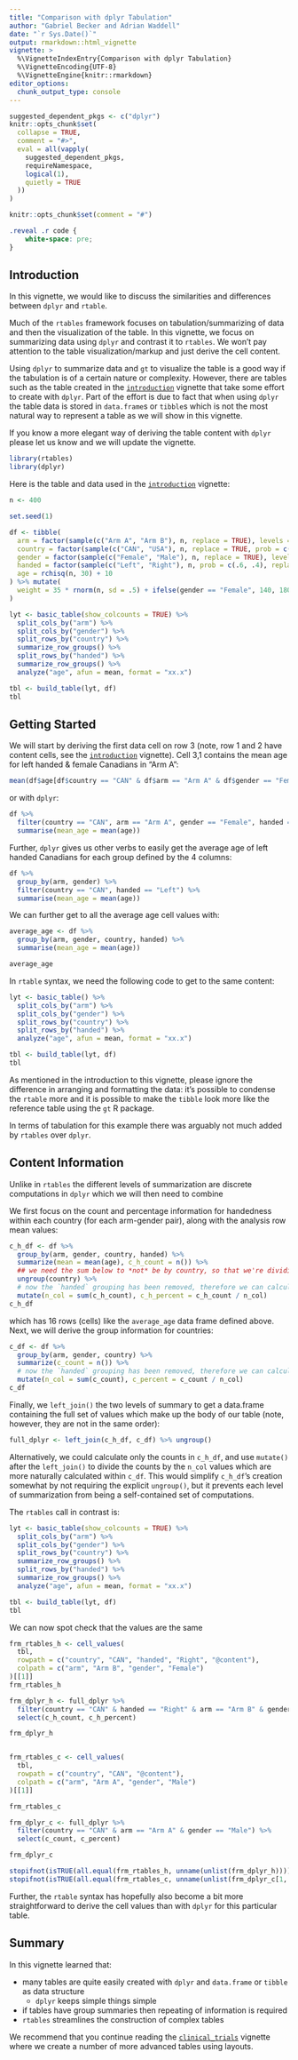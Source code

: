 ```yaml
---
title: "Comparison with dplyr Tabulation"
author: "Gabriel Becker and Adrian Waddell"
date: "`r Sys.Date()`"
output: rmarkdown::html_vignette
vignette: >
  %\VignetteIndexEntry{Comparison with dplyr Tabulation}
  %\VignetteEncoding{UTF-8}
  %\VignetteEngine{knitr::rmarkdown}
editor_options:
  chunk_output_type: console
---
```


```r
suggested_dependent_pkgs <- c("dplyr")
knitr::opts_chunk$set(
  collapse = TRUE,
  comment = "#>",
  eval = all(vapply(
    suggested_dependent_pkgs,
    requireNamespace,
    logical(1),
    quietly = TRUE
  ))
)
```

```r
knitr::opts_chunk$set(comment = "#")
```

```css
.reveal .r code {
    white-space: pre;
}
```

## Introduction

In this vignette, we would like to discuss the similarities and differences between `dplyr` and `rtable`.

Much of the `rtables` framework focuses on tabulation/summarizing of data and then the visualization of the table. In this vignette, we focus on summarizing data using `dplyr` and contrast it to `rtables`. We won't pay attention to the table visualization/markup and just derive the cell content.

Using `dplyr` to summarize data and `gt` to visualize the table is a good way if the tabulation is of a certain nature or complexity. However, there are tables such as the table created in the [`introduction`](https://insightsengineering.github.io/rtables/latest-tag/articles/introduction.html) vignette that take some effort to create with `dplyr`. Part of the effort is due to fact that when using `dplyr` the table data is stored in `data.frame`s or `tibble`s which is not the most natural way to represent a table as we will show in this vignette.

If you know a more elegant way of deriving the table content with `dplyr` please let us know and we will update the vignette.


```r
library(rtables)
library(dplyr)
```

Here is the table and data used in the [`introduction`](https://insightsengineering.github.io/rtables/latest-tag/articles/introduction.html) vignette:

```r
n <- 400

set.seed(1)

df <- tibble(
  arm = factor(sample(c("Arm A", "Arm B"), n, replace = TRUE), levels = c("Arm A", "Arm B")),
  country = factor(sample(c("CAN", "USA"), n, replace = TRUE, prob = c(.55, .45)), levels = c("CAN", "USA")),
  gender = factor(sample(c("Female", "Male"), n, replace = TRUE), levels = c("Female", "Male")),
  handed = factor(sample(c("Left", "Right"), n, prob = c(.6, .4), replace = TRUE), levels = c("Left", "Right")),
  age = rchisq(n, 30) + 10
) %>% mutate(
  weight = 35 * rnorm(n, sd = .5) + ifelse(gender == "Female", 140, 180)
)

lyt <- basic_table(show_colcounts = TRUE) %>%
  split_cols_by("arm") %>%
  split_cols_by("gender") %>%
  split_rows_by("country") %>%
  summarize_row_groups() %>%
  split_rows_by("handed") %>%
  summarize_row_groups() %>%
  analyze("age", afun = mean, format = "xx.x")

tbl <- build_table(lyt, df)
tbl
```


## Getting Started

We will start by deriving the first data cell on row 3 (note, row 1 and 2 have content cells, see the [`introduction`](https://insightsengineering.github.io/rtables/latest-tag/articles/introduction.html) vignette). Cell 3,1 contains the mean age for left handed & female Canadians in "Arm A":


```r
mean(df$age[df$country == "CAN" & df$arm == "Arm A" & df$gender == "Female" & df$handed == "Left"])
```

or with `dplyr`:

```r
df %>%
  filter(country == "CAN", arm == "Arm A", gender == "Female", handed == "Left") %>%
  summarise(mean_age = mean(age))
```

Further, `dplyr` gives us other verbs to easily get the average age of left handed Canadians for each group defined by the 4 columns:

```r
df %>%
  group_by(arm, gender) %>%
  filter(country == "CAN", handed == "Left") %>%
  summarise(mean_age = mean(age))
```

We can further get to all the average age cell values with:

```r
average_age <- df %>%
  group_by(arm, gender, country, handed) %>%
  summarise(mean_age = mean(age))

average_age
```

In `rtable` syntax, we need the following code to get to the same content:

```r
lyt <- basic_table() %>%
  split_cols_by("arm") %>%
  split_cols_by("gender") %>%
  split_rows_by("country") %>%
  split_rows_by("handed") %>%
  analyze("age", afun = mean, format = "xx.x")

tbl <- build_table(lyt, df)
tbl
```

As mentioned in the introduction to this vignette, please ignore the difference in arranging and formatting the data: it's possible to condense the `rtable` more and it is possible to make the `tibble` look more like the reference table using the `gt` R package.

In terms of tabulation for this example there was arguably not much added by `rtables` over `dplyr`.

## Content Information
Unlike in `rtables` the different levels of summarization are discrete computations in `dplyr` which we will then need to combine

We first focus on the count and percentage information for handedness within each country (for each arm-gender pair), along with the analysis row mean values:


```r
c_h_df <- df %>%
  group_by(arm, gender, country, handed) %>%
  summarize(mean = mean(age), c_h_count = n()) %>%
  ## we need the sum below to *not* be by country, so that we're dividing by the column counts
  ungroup(country) %>%
  # now the `handed` grouping has been removed, therefore we can calculate percent now:
  mutate(n_col = sum(c_h_count), c_h_percent = c_h_count / n_col)
c_h_df
```

which has 16 rows (cells) like the `average_age` data frame defined above. Next, we will derive the group information for countries:

```r
c_df <- df %>%
  group_by(arm, gender, country) %>%
  summarize(c_count = n()) %>%
  # now the `handed` grouping has been removed, therefore we can calculate percent now:
  mutate(n_col = sum(c_count), c_percent = c_count / n_col)
c_df
```

Finally, we `left_join()` the two levels of summary to get a data.frame containing the full
set of values which make up the body of our table (note, however, they are not in the same order):

```r
full_dplyr <- left_join(c_h_df, c_df) %>% ungroup()
```

Alternatively, we could calculate only the counts in `c_h_df`, and use
`mutate()` after the `left_join()` to divide the counts by the `n_col`
values which are more naturally calculated within `c_df`. This would
simplify `c_h_df`'s creation somewhat by not requiring the explicit
`ungroup()`, but it prevents each level of summarization from being a
self-contained set of computations.


The `rtables` call in contrast is:

```r
lyt <- basic_table(show_colcounts = TRUE) %>%
  split_cols_by("arm") %>%
  split_cols_by("gender") %>%
  split_rows_by("country") %>%
  summarize_row_groups() %>%
  split_rows_by("handed") %>%
  summarize_row_groups() %>%
  analyze("age", afun = mean, format = "xx.x")

tbl <- build_table(lyt, df)
tbl
```

We can now spot check that the values are the same

```r
frm_rtables_h <- cell_values(
  tbl,
  rowpath = c("country", "CAN", "handed", "Right", "@content"),
  colpath = c("arm", "Arm B", "gender", "Female")
)[[1]]
frm_rtables_h

frm_dplyr_h <- full_dplyr %>%
  filter(country == "CAN" & handed == "Right" & arm == "Arm B" & gender == "Female") %>%
  select(c_h_count, c_h_percent)

frm_dplyr_h


frm_rtables_c <- cell_values(
  tbl,
  rowpath = c("country", "CAN", "@content"),
  colpath = c("arm", "Arm A", "gender", "Male")
)[[1]]

frm_rtables_c

frm_dplyr_c <- full_dplyr %>%
  filter(country == "CAN" & arm == "Arm A" & gender == "Male") %>%
  select(c_count, c_percent)

frm_dplyr_c
```

```r
stopifnot(isTRUE(all.equal(frm_rtables_h, unname(unlist(frm_dplyr_h)))))
stopifnot(isTRUE(all.equal(frm_rtables_c, unname(unlist(frm_dplyr_c[1, ])))))
```

Further, the `rtable` syntax has hopefully also become a bit more straightforward to derive the cell values than with `dplyr` for this particular table.


## Summary

In this vignette learned that:

* many tables are quite easily created with `dplyr` and `data.frame` or `tibble` as data structure
  * `dplyr` keeps simple things simple
* if tables have group summaries then repeating of information is required
* `rtables` streamlines the construction of complex tables

We recommend that you continue reading the [`clinical_trials`](https://insightsengineering.github.io/rtables/latest-tag/articles/clinical_trials.html) vignette where we create a number of more advanced tables using layouts.
